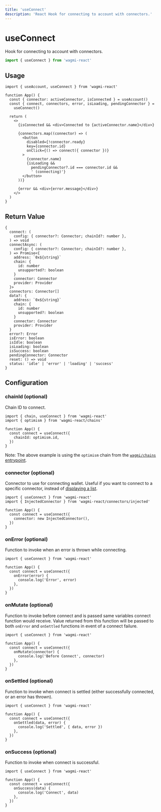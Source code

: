 ```yaml
---
title: 'useConnect'
description: 'React Hook for connecting to account with connectors.'
---
```


# useConnect

Hook for connecting to account with connectors.

```ts
import { useConnect } from 'wagmi-react'
```

## Usage

```tsx
import { useAccount, useConnect } from 'wagmi-react'

function App() {
  const { connector: activeConnector, isConnected } = useAccount()
  const { connect, connectors, error, isLoading, pendingConnector } =
    useConnect()

  return (
    <>
      {isConnected && <div>Connected to {activeConnector.name}</div>}

      {connectors.map((connector) => (
        <button
          disabled={!connector.ready}
          key={connector.id}
          onClick={() => connect({ connector })}
        >
          {connector.name}
          {isLoading &&
            pendingConnector?.id === connector.id &&
            ' (connecting)'}
        </button>
      ))}

      {error && <div>{error.message}</div>}
    </>
  )
}
```

## Return Value

```tsx
{
  connect: (
    config: { connector?: Connector; chainId?: number },
  ) => void
  connectAsync: (
    config: { connector?: Connector; chainId?: number },
  ) => Promise<{
    address: `0x${string}`
    chain: {
      id: number
      unsupported?: boolean
    }
    connector: Connector
    provider: Provider
  }>
  connectors: Connector[]
  data?: {
    address: `0x${string}`
    chain: {
      id: number
      unsupported?: boolean
    }
    connector: Connector
    provider: Provider
  }
  error?: Error
  isError: boolean
  isIdle: boolean
  isLoading: boolean
  isSuccess: boolean
  pendingConnector: Connector
  reset: () => void
  status: 'idle' | 'error' | 'loading' | 'success'
}
```

## Configuration

### chainId (optional)

Chain ID to connect.

```tsx {6}
import { chain, useConnect } from 'wagmi-react'
import { optimism } from 'wagmi-react/chains'

function App() {
  const connect = useConnect({
    chainId: optimism.id,
  })
}
```

Note: The above example is using the `optimism` chain from the [`wagmi/chains` entrypoint](/react/chains#wagmichains).

### connector (optional)

Connector to use for connecting wallet. Useful if you want to connect to a specific connector, instead of [displaying a list](/react/hooks/useConnect#usage).

```tsx {6}
import { useConnect } from 'wagmi-react'
import { InjectedConnector } from 'wagmi-react/connectors/injected'

function App() {
  const connect = useConnect({
    connector: new InjectedConnector(),
  })
}
```

### onError (optional)

Function to invoke when an error is thrown while connecting.

```tsx {5-7}
import { useConnect } from 'wagmi-react'

function App() {
  const connect = useConnect({
    onError(error) {
      console.log('Error', error)
    },
  })
}
```

### onMutate (optional)

Function to invoke before connect and is passed same variables connect function would receive. Value returned from this function will be passed to both `onError` and `onSettled` functions in event of a connect failure.

```tsx {5-7}
import { useConnect } from 'wagmi-react'

function App() {
  const connect = useConnect({
    onMutate(connector) {
      console.log('Before Connect', connector)
    },
  })
}
```

### onSettled (optional)

Function to invoke when connect is settled (either successfully connected, or an error has thrown).

```tsx {5-7}
import { useConnect } from 'wagmi-react'

function App() {
  const connect = useConnect({
    onSettled(data, error) {
      console.log('Settled', { data, error })
    },
  })
}
```

### onSuccess (optional)

Function to invoke when connect is successful.

```tsx {5-7}
import { useConnect } from 'wagmi-react'

function App() {
  const connect = useConnect({
    onSuccess(data) {
      console.log('Connect', data)
    },
  })
}
```
